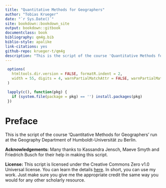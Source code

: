 ```yaml
--- 
title: "Quantitative Methods for Geographers"
author: "Tobias Krueger"
date: "`r Sys.Date()`"
site: bookdown::bookdown_site
output: bookdown::gitbook
documentclass: book
bibliography: qm4g.bib
biblio-style: apalike
link-citations: yes
github-repo: krueger-t/qm4g
description: "This is the script of the course 'Quantitative Methods for Geographers' run at the Geography Department of Humboldt-Universität zu Berlin."
---
```


```r
 options(
   htmltools.dir.version = FALSE, formatR.indent = 2,
   width = 55, digits = 4, warnPartialMatchAttr = FALSE, warnPartialMatchDollar = FALSE
 )

 lapply(c(), function(pkg) {
   if (system.file(package = pkg) == '') install.packages(pkg)
 })
```

# Preface {-}

This is the script of the course 'Quantitative Methods for Geographers' run at the Geography Department of Humboldt-Universität zu Berlin.

**Acknowledgements:** Many thanks to Kassandra Jensch, Maeve Smyth and Friedrich Busch for their help in making this script.

**License:** This script is licensed under the Creative Commons Zero v1.0 Universal license. You can learn the details [here](https://github.com/krueger-t/qm4g/blob/main/LICENSE). In short, you can use my work. Just make sure you give me the appropriate credit the same way you would for any other scholarly resource.
